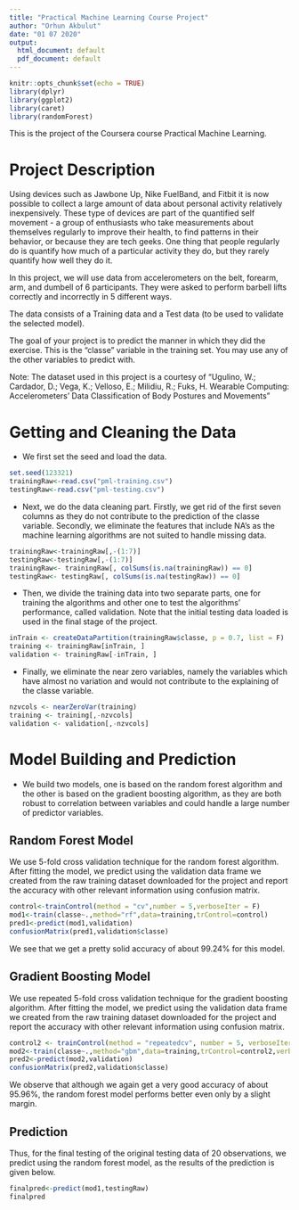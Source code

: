 ---
title: "Practical Machine Learning Course Project"
author: "Orhun Akbulut"
date: "01 07 2020"
output:
  html_document: default
  pdf_document: default
---

```{r setup, include=FALSE}
knitr::opts_chunk$set(echo = TRUE)
library(dplyr)
library(ggplot2)
library(caret)
library(randomForest)

```

This is the project of the Coursera course Practical Machine Learning. 

# Project Description

Using devices such as Jawbone Up, Nike FuelBand, and Fitbit it is now possible to collect a large amount of data about personal activity relatively inexpensively. These type of devices are part of the quantified self movement - a group of enthusiasts who take measurements about themselves regularly to improve their health, to find patterns in their behavior, or because they are tech geeks. One thing that people regularly do is quantify how much of a particular activity they do, but they rarely quantify how well they do it.

In this project, we will use data from accelerometers on the belt, forearm, arm, and dumbell of 6 participants. They were asked to perform barbell lifts correctly and incorrectly in 5 different ways.

The data consists of a Training data and a Test data (to be used to validate the selected model).

The goal of your project is to predict the manner in which they did the exercise. This is the “classe” variable in the training set. You may use any of the other variables to predict with.

Note: The dataset used in this project is a courtesy of “Ugulino, W.; Cardador, D.; Vega, K.; Velloso, E.; Milidiu, R.; Fuks, H. Wearable Computing: Accelerometers’ Data Classification of Body Postures and Movements” 

# Getting and Cleaning the Data

* We first set the seed and load the data.

```{r part1}
set.seed(123321)
trainingRaw<-read.csv("pml-training.csv")
testingRaw<-read.csv("pml-testing.csv")
```

* Next, we do the data cleaning part. Firstly, we get rid of the first seven columns as they do not contribute to the prediction of the classe variable. Secondly, we eliminate the features that include NA's as the machine learning algorithms are not suited to handle missing data.

```{r part2}
trainingRaw<-trainingRaw[,-(1:7)]
testingRaw<-testingRaw[,-(1:7)]
trainingRaw<- trainingRaw[, colSums(is.na(trainingRaw)) == 0]
testingRaw<- testingRaw[, colSums(is.na(testingRaw)) == 0]
```

* Then, we divide the training data into two separate parts, one for training the algorithms and other one to test the algorithms' performance, called validation. Note that the initial testing data loaded is used in the final stage of the project.

```{r part3}
inTrain <- createDataPartition(trainingRaw$classe, p = 0.7, list = F)
training <- trainingRaw[inTrain, ]
validation <- trainingRaw[-inTrain, ]
```

* Finally, we eliminate the near zero variables, namely the variables which have almost no variation and would not contribute to the explaining of the classe variable.  

```{r part4}
nzvcols <- nearZeroVar(training)
training <- training[,-nzvcols]
validation <- validation[,-nzvcols]
```

# Model Building and Prediction

* We build two models, one is based on the random forest algorithm and the other is based on the gradient boosting algorithm, as they are both robust to correlation between variables and could handle a large number of predictor variables.

## Random Forest Model

We use 5-fold cross validation technique for the random forest algorithm. After fitting the model, we predict using the validation data frame we created from the raw training dataset downloaded for the project and report the accuracy with other relevant information using confusion matrix.

```{r part5}
control<-trainControl(method = "cv",number = 5,verboseIter = F)
mod1<-train(classe~.,method="rf",data=training,trControl=control)
pred1<-predict(mod1,validation)
confusionMatrix(pred1,validation$classe)
```

We see that we get a pretty solid accuracy of about 99.24% for this model.

## Gradient Boosting Model

We use repeated 5-fold cross validation technique for the gradient boosting algorithm. After fitting the model, we predict using the validation data frame we created from the raw training dataset downloaded for the project and report the accuracy with other relevant information using confusion matrix.

```{r part6}
control2 <- trainControl(method = "repeatedcv", number = 5, verboseIter = F,repeats=1)
mod2<-train(classe~.,method="gbm",data=training,trControl=control2,verbose=F)
pred2<-predict(mod2,validation)
confusionMatrix(pred2,validation$classe)
```

We observe that although we again get a very good accuracy of about 95.96%, the random forest model performs better even only by a slight margin. 

## Prediction

Thus, for the final testing of the original testing data of 20 observations, we predict using the random forest model, as the results of the prediction is given below.

```{r part7}
finalpred<-predict(mod1,testingRaw)
finalpred
```
